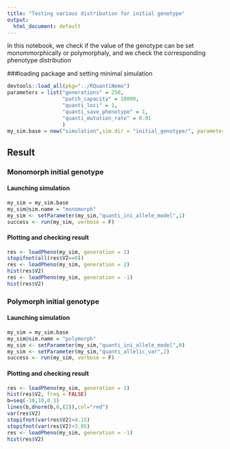 ```yaml
---
title: "Testing various distribution for initial genotype"
output:
  html_document: default
---
```

In this notebook, we check if the value of the genotype can be set monommorphically or polymorphaly, and we check the corresponding phenotype distribution


###loading package and setting minimal simulation
```r
devtools::load_all(pkg="../RQuantiNemo")
parameters = list("generations" = 250,
                  "patch_capacity" = 10000,
                  "quanti_loci" = 1,
                  "quanti_save_phenotype" = 1,
                  "quanti_mutation_rate" = 0.01
                  )
my_sim.base = new("simulation",sim.dir = "initial_genotype/", parameters = parameters)
```

## Result
### Monomorph initial genotype
#### Launching simulation
```r
my_sim = my_sim.base
my_sim@sim.name = "monomorph"
my_sim <- setParameter(my_sim,"quanti_ini_allele_model",1)
success <- run(my_sim, verbose = F)
```

#### Plotting and checking result
```r
res <- loadPheno(my_sim, generation = 1)
stopifnot(all(res$V2==0))
res <- loadPheno(my_sim, generation = 2)
hist(res$V2)
res <- loadPheno(my_sim, generation = -1)
hist(res$V2)
```
### Polymorph initial genotype
#### Launching simulation
```r
my_sim = my_sim.base
my_sim@sim.name = "polymorph"
my_sim <- setParameter(my_sim,"quanti_ini_allele_model",0)
my_sim <- setParameter(my_sim,"quanti_allelic_var",2)
success <- run(my_sim, verbose = F)
```

#### Plotting and checking result
```r
res <- loadPheno(my_sim, generation = 1)
hist(res$V2, freq = FALSE)
b=seq(-10,10,0.1)
lines(b,dnorm(b,0,(2)),col="red")
var(res$V2)
stopifnot(var(res$V2)<4.15)
stopifnot(var(res$V2)>3.85)
res <- loadPheno(my_sim, generation = -1)
hist(res$V2)
```

